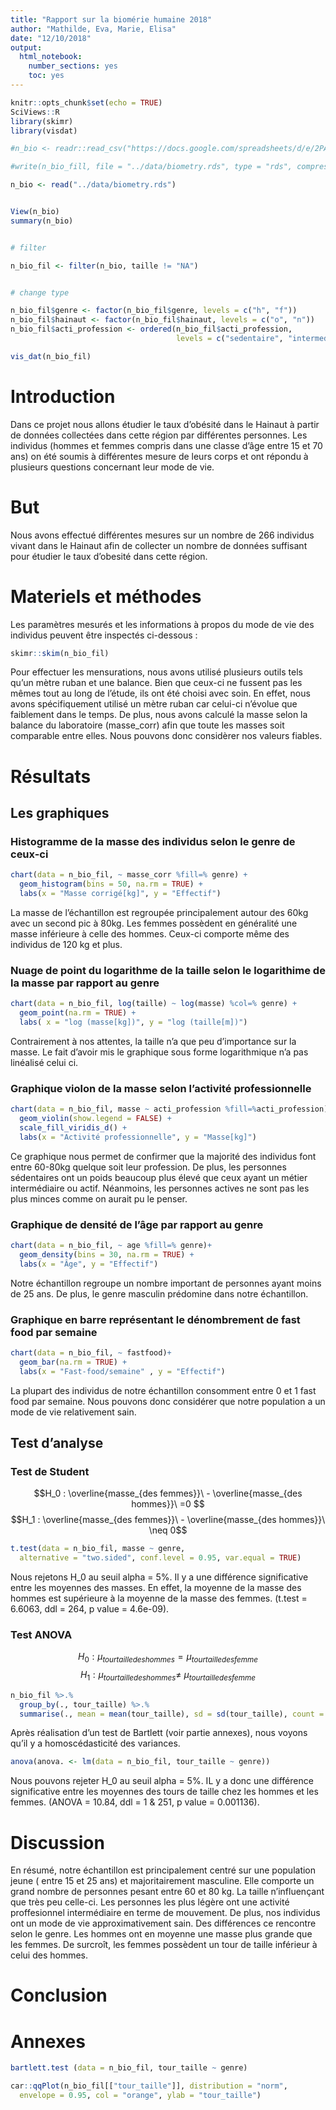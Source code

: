 ```yaml
---
title: "Rapport sur la biomérie humaine 2018"
author: "Mathilde, Eva, Marie, Elisa"
date: "12/10/2018"
output: 
  html_notebook:
    number_sections: yes
    toc: yes
---
```


```r
knitr::opts_chunk$set(echo = TRUE)
SciViews::R
library(skimr)
library(visdat)
```


```r
#n_bio <- readr::read_csv("https://docs.google.com/spreadsheets/d/e/2PACX-1vQoVtSWbENWzxbALxD0qyNDqxV4uSYqzLCtJgcNGE7ciT6nkWOjA9b6dMBHaSUY8Nw5f-mSpUEeN-3S/pub?output=csv", locale = locale(decimal_mark = ","))

#write(n_bio_fill, file = "../data/biometry.rds", type = "rds", compress = "xz")

n_bio <- read("../data/biometry.rds")


View(n_bio)
summary(n_bio)


# filter

n_bio_fil <- filter(n_bio, taille != "NA")


# change type

n_bio_fil$genre <- factor(n_bio_fil$genre, levels = c("h", "f"))
n_bio_fil$hainaut <- factor(n_bio_fil$hainaut, levels = c("o", "n"))
n_bio_fil$acti_profession <- ordered(n_bio_fil$acti_profession,
                                     levels = c("sedentaire", "intermediaire", "actif"))

vis_dat(n_bio_fil)

```

# Introduction
 
Dans ce projet nous allons étudier le taux d'obésité dans le Hainaut à partir de données collectées dans cette région par différentes personnes. Les individus (hommes et femmes compris dans une classe d'âge entre 15 et 70 ans) on été soumis à différentes mesure de leurs corps et ont répondu à plusieurs questions concernant leur mode de vie. 
 
# But 

Nous avons effectué différentes mesures sur un nombre de 266 individus vivant dans le Hainaut afin de collecter un nombre de données suffisant pour étudier le taux d'obesité dans cette région.

# Materiels et méthodes 
 
Les paramètres mesurés et les informations à propos du mode de vie des individus peuvent être inspectés ci-dessous : 

```r
skimr::skim(n_bio_fil)
```

Pour effectuer les mensurations, nous avons utilisé plusieurs outils tels qu'un mètre ruban et une balance. Bien que ceux-ci ne fussent pas les mêmes tout au long de l'étude, ils ont été choisi avec soin. En effet, nous avons spécifiquement utilisé un mètre ruban car celui-ci n'évolue que faiblement dans le temps. De plus, nous avons calculé la masse selon la balance du laboratoire (masse_corr) afin que toute les masses soit comparable entre elles.  Nous pouvons donc considèrer nos valeurs fiables.

# Résultats

## Les graphiques

### Histogramme de la masse des individus selon le genre de ceux-ci

```r
chart(data = n_bio_fil, ~ masse_corr %fill=% genre) +
  geom_histogram(bins = 50, na.rm = TRUE) +
  labs(x = "Masse corrigé[kg]", y = "Effectif")
```

La masse de l'échantillon est regroupée principalement autour des 60kg avec un second pic à 80kg. Les femmes possèdent en généralité une masse inférieure à celle des hommes. Ceux-ci comporte même des individus de 120 kg et plus.


### Nuage de point du logarithme de la taille selon le logarithime de la masse par rapport au genre

```r
chart(data = n_bio_fil, log(taille) ~ log(masse) %col=% genre) +
  geom_point(na.rm = TRUE) +
  labs( x = "log (masse[kg])", y = "log (taille[m])")
```

Contrairement à nos attentes, la taille n'a que peu d'importance sur la masse. Le fait d'avoir mis le graphique sous forme logarithmique n'a pas linéalisé celui ci. 

### Graphique violon de la masse selon l'activité professionnelle

```r
chart(data = n_bio_fil, masse ~ acti_profession %fill=%acti_profession) +
  geom_violin(show.legend = FALSE) +
  scale_fill_viridis_d() +
  labs(x = "Activité professionnelle", y = "Masse[kg]")
```

Ce graphique nous permet de confirmer que la majorité des individus font entre 60-80kg quelque soit leur profession.
De plus, les personnes sédentaires ont un poids beaucoup plus élevé que ceux ayant un métier intermédiaire ou actif. Néanmoins, les personnes actives ne sont pas les plus minces comme on aurait pu le penser.

### Graphique de densité de l'âge par rapport au genre

```r
chart(data = n_bio_fil, ~ age %fill=% genre)+
  geom_density(bins = 30, na.rm = TRUE) +
  labs(x = "Âge", y = "Effectif")
```

Notre échantillon regroupe un nombre important de personnes ayant moins de 25 ans. De plus, le genre masculin prédomine dans notre échantillon.


### Graphique en barre représentant le dénombrement de fast food par semaine

```r
chart(data = n_bio_fil, ~ fastfood)+
  geom_bar(na.rm = TRUE) +
  labs(x = "Fast-food/semaine" , y = "Effectif")
```

La plupart des individus de notre échantillon consomment entre 0 et 1 fast food par semaine. Nous pouvons donc considérer que notre population a un mode de vie relativement sain.

## Test d'analyse

### Test de Student

$$H_0 : \overline{masse_{des femmes}}\ - \overline{masse_{des hommes}}\ =0 $$
$$H_1 : \overline{masse_{des femmes}}\ - \overline{masse_{des hommes}}\ \neq 0$$ 
 
```r
t.test(data = n_bio_fil, masse ~ genre,
  alternative = "two.sided", conf.level = 0.95, var.equal = TRUE)
```

Nous rejetons H_0 au seuil alpha = 5%. Il y a une différence significative entre les moyennes des masses. En effet, la moyenne de la masse des hommes est supérieure à la moyenne de la masse des femmes. (t.test = 6.6063, ddl = 264, p value = 4.6e-09).

### Test ANOVA

$$H_0 : µ_{tour taille des hommes} = µ_{tour taille des femme}$$
$$H_1 : µ_{tour taille des hommes} \neq \ µ_{tour taille des femme}$$


```r
n_bio_fil %>.%
  group_by(., tour_taille) %>.%
  summarise(., mean = mean(tour_taille), sd = sd(tour_taille), count = sum(!is.na(tour_taille)))
```

Après réalisation d'un test de Bartlett (voir partie annexes), nous voyons qu'il y a homoscédasticité des variances.

```r
anova(anova. <- lm(data = n_bio_fil, tour_taille ~ genre))
```

Nous pouvons rejeter H_0 au seuil alpha = 5%. IL y a donc une différence significative entre les moyennes des tours de taille chez les hommes et les femmes. (ANOVA = 10.84, ddl = 1 & 251, p value = 0.001136).

# Discussion

En résumé, notre échantillon est principalement centré sur une population jeune ( entre 15 et 25 ans) et majoritairement masculine. Elle comporte un grand nombre de personnes pesant entre 60 et 80 kg. La taille n'influençant que très peu celle-ci. Les personnes les plus légère ont une activité proffesionnel intermédiaire en terme de mouvement. De plus, nos individus ont un mode de vie approximativement sain. Des différences ce rencontre selon le genre. Les hommes ont en moyenne une masse plus grande que les femmes. De surcroît, les femmes possèdent un tour de taille inférieur à celui des hommes.


# Conclusion

# Annexes

```r
bartlett.test (data = n_bio_fil, tour_taille ~ genre)
```

```r
car::qqPlot(n_bio_fil[["tour_taille"]], distribution = "norm",
  envelope = 0.95, col = "orange", ylab = "tour_taille")
```



